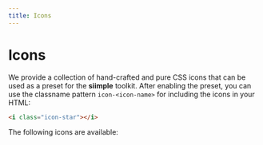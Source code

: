 ```yaml
---
title: Icons
---
```


# Icons

We provide a collection of hand-crafted and pure CSS icons that can be used as a preset for the **siimple** toolkit. After enabling the preset, you can use the classname pattern `icon-<icon-name>` for including the icons in your HTML:

```html
<i class="icon-star"></i>
```

The following icons are available:

<IconsCheatsheet />
